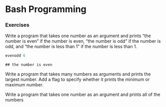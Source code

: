# Bash Programming

### Exercises

Write a program that takes one number as an argument and prints
"the number is even" if the number is even, "the number is odd" if the number
is odd, and "the number is less than 1" if the number is less than 1.

```r
evenodd 6
```

```
## the number is even
```

Write a program that takes many numbers as arguments and prints the largest
number. Add a flag to specify whether it prints the minimum or maximum number.

Write a program that takes one number as an argument and prints all of the
numbers
